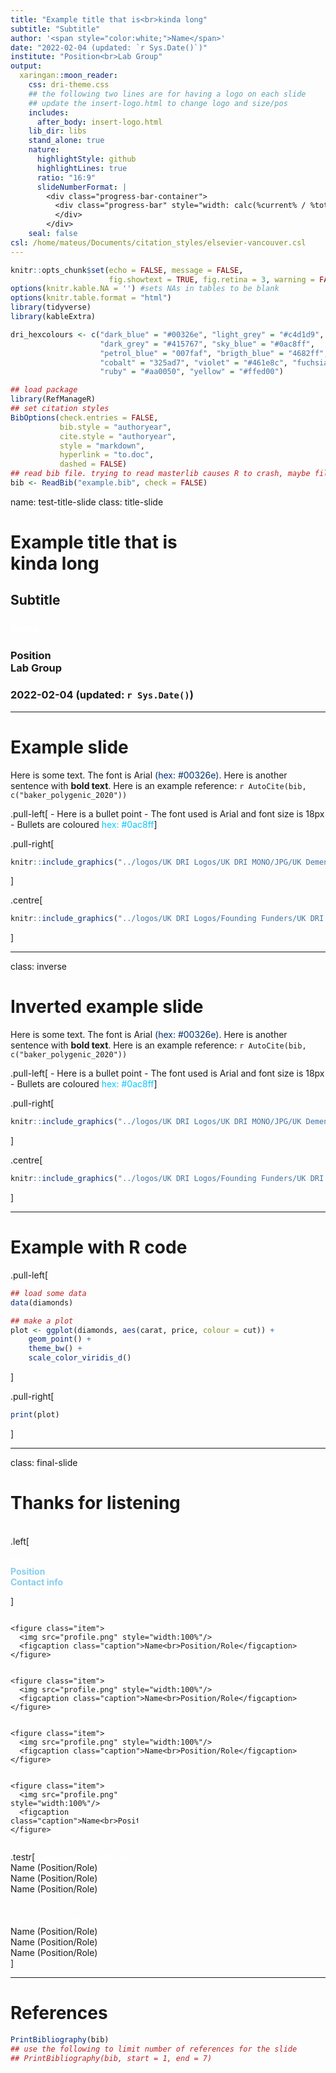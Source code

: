 ```yaml
---
title: "Example title that is<br>kinda long"
subtitle: "Subtitle"
author: '<span style="color:white;">Name</span>'
date: "2022-02-04 (updated: `r Sys.Date()`)"
institute: "Position<br>Lab Group"
output:
  xaringan::moon_reader:
    css: dri-theme.css
    ## the following two lines are for having a logo on each slide
    ## update the insert-logo.html to change logo and size/pos
    includes:
      after_body: insert-logo.html
    lib_dir: libs
    stand_alone: true
    nature:
      highlightStyle: github
      highlightLines: true
      ratio: "16:9"
      slideNumberFormat: |
        <div class="progress-bar-container">
          <div class="progress-bar" style="width: calc(%current% / %total% * 100%);">
          </div>
        </div>
    seal: false
csl: /home/mateus/Documents/citation_styles/elsevier-vancouver.csl
---
```


```r
knitr::opts_chunk$set(echo = FALSE, message = FALSE,
                      fig.showtext = TRUE, fig.retina = 3, warning = FALSE)
options(knitr.kable.NA = '') #sets NAs in tables to be blank
options(knitr.table.format = "html")
library(tidyverse)
library(kableExtra)
```

```r
dri_hexcolours <- c("dark_blue" = "#00326e", "light_grey" = "#c4d1d9",
                    "dark_grey" = "#415767", "sky_blue" = "#0ac8ff",
                    "petrol_blue" = "007faf", "brigth_blue" = "4682ff",
                    "cobalt" = "325ad7", "violet" = "#461e8c", "fuchsia" = "#fa2d6e",
                    "ruby" = "#aa0050", "yellow" = "#ffed00")
```

```r
## load package
library(RefManageR)
## set citation styles
BibOptions(check.entries = FALSE,
           bib.style = "authoryear",
           cite.style = "authoryear",
           style = "markdown",
           hyperlink = "to.doc",
           dashed = FALSE)
## read bib file. trying to read masterlib causes R to crash, maybe file size or non-standard charaters
bib <- ReadBib("example.bib", check = FALSE)
```

name: test-title-slide
class: title-slide

# Example title that is<br>kinda long
## Subtitle

### <span style="color:white;">Name</span>
### Position<br>Lab Group
### 2022-02-04 (updated: `r Sys.Date()`)

---

# Example slide

Here is some text.
The font is Arial <span style="color:#00326e">(hex: #00326e)</span>.
Here is another sentence with **bold text**.
Here is an example reference: `r AutoCite(bib, c("baker_polygenic_2020"))`

.pull-left[
- Here is a bullet point
- The font used is Arial and font size is 18px
- Bullets are coloured <span style="color:#0ac8ff;">hex: #0ac8ff</span>
]

.pull-right[
```r
knitr::include_graphics("../logos/UK DRI Logos/UK DRI MONO/JPG/UK Dementia Research Institute_LOGO_MONO.jpg")
```
]

.centre[
```r
knitr::include_graphics("../logos/UK DRI Logos/Founding Funders/UK DRI Founders_nostrapline_RGB.jpg")
```
]

---

class: inverse

# Inverted example slide

Here is some text.
The font is Arial <span style="color:#00326e">(hex: #00326e)</span>.
Here is another sentence with **bold text**.
Here is an example reference: `r AutoCite(bib, c("baker_polygenic_2020"))`

.pull-left[
- Here is a bullet point
- The font used is Arial and font size is 18px
- Bullets are coloured <span style="color:#0ac8ff;">hex: #0ac8ff</span>
]

.pull-right[
```r
knitr::include_graphics("../logos/UK DRI Logos/UK DRI MONO/JPG/UK Dementia Research Institute_LOGO_MONO.jpg")
```
]

.centre[
```r
knitr::include_graphics("../logos/UK DRI Logos/Founding Funders/UK DRI Founders_nostrapline_RGB.jpg")
```
]

---

# Example with R code

.pull-left[
```r
## load some data
data(diamonds)

## make a plot
plot <- ggplot(diamonds, aes(carat, price, colour = cut)) +
    geom_point() +
    theme_bw() +
    scale_color_viridis_d()
```
]

.pull-right[
```r
print(plot)
```
]

<!-- define the final slide  -->

---

class: final-slide

# Thanks for listening

<br>
.left[
<div style="color:skyblue;">
<span style="color:white;"><b>Name</b></span><br>
<b>Position</b><br>
<b>Contact info</b>
</div>

]

<div class="row">
  <div class="column">
    <figure class="item">
      <img src="profile.png" style="width:100%"/>
      <figcaption class="caption">Name<br>Position/Role</figcaption>
    </figure>
  </div>
  <div class="column">
    <figure class="item">
      <img src="profile.png" style="width:100%"/>
      <figcaption class="caption">Name<br>Position/Role</figcaption>
    </figure>
  </div>
  <div class="column">
    <figure class="item">
      <img src="profile.png" style="width:100%"/>
      <figcaption class="caption">Name<br>Position/Role</figcaption>
    </figure>
  </div>
  <div class="column" style="padding-right:300px;">
    <figure class="item">
      <img src="profile.png" style="width:100%"/>
      <figcaption class="caption">Name<br>Position/Role</figcaption>
    </figure>
  </div>
</div>

.testr[
<span style="color:white;">Collaborator institution</span><br>
Name (Position/Role)<br>
Name (Position/Role)<br>
Name (Position/Role)<br>
<br><br>
<span style="color:white;">Collaborator institution</span><br>
Name (Position/Role)<br>
Name (Position/Role)<br>
Name (Position/Role)<br>
]

 <!--Use the following to add further logos to the title/final slide-->
 <!--Adjust sizing in the CSS file-->

<div class="title-logo-1"></div>
<div class="title-logo-2"></div>

---

# References

```r
PrintBibliography(bib)
## use the following to limit number of references for the slide
## PrintBibliography(bib, start = 1, end = 7)
```
